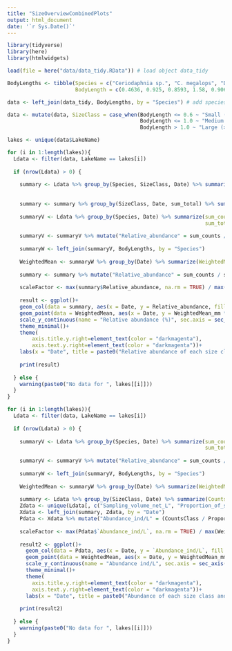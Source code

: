 ```yaml
---
title: "SizeOverviewCombinedPlots"
output: html_document
date: '`r Sys.Date()`'
---
```


```r
library(tidyverse)
library(here)
library(htmlwidgets)

load(file = here("data/data_tidy.RData")) # load object data_tidy

BodyLengths <- tibble(Species = c("Ceriodaphnia sp.", "C. megalops", "D. cucullata", "D. curvirostris", "D. hyalina var. gellata", "D. hyalina var. lacustris", "D. hyalina", "D. longispina", "D. pulex", "D. magna", "Calanoid copepods", "Cyclops", "Bosmina coregoni", "B. longirostris", "Sida sp.", "S. crystallina", "Chydorus ovalis", "Eurycercus lamellatus", "Alona spp.", "A. quadrangularis", "Asplanchna", "Keratella spp.", "Ostracod", "Diaptomus"),
                      BodyLength = c(0.4636, 0.925, 0.8593, 1.58, 0.9064, 0.9064, 0.9064, 1.0347, 1.1656, 1.4214, 0.6860, 1.0369, 0.4230, 0.3637, 0.5075, 0.5075, 0.475, 1.975, 0.5235, 0.9679, 0.4747, 0.3495, 1.25, 0.9886)) # species and their body sizes

data <- left_join(data_tidy, BodyLengths, by = "Species") # add species body size to the dataframe

data <- mutate(data, SizeClass = case_when(BodyLength <= 0.6 ~ "Small (<= 0.6 mm)",
                                           BodyLength <= 1.0 ~ "Medium ( 0.6 < x <= 1.0 mm)",
                                           BodyLength > 1.0 ~ "Large (> 1.0 mm)"))

lakes <- unique(data$LakeName)

for (i in 1:length(lakes)){
  Ldata <- filter(data, LakeName == lakes[i])
  
  if (nrow(Ldata) > 0) {
    
    summary <- Ldata %>% group_by(Species, SizeClass, Date) %>% summarize(sum_counts = sum(Counts, na.rm = TRUE),
                                                                          sum_total = sum(Total_individuals, na.rm = TRUE)) # Calculate counts per Date
    
    summary <- summary %>% group_by(SizeClass, Date, sum_total) %>% summarize(sum_counts = sum(sum_counts, na.rm = TRUE))
    
    summaryV <- Ldata %>% group_by(Species, Date) %>% summarize(sum_counts = sum(Counts, na.rm = TRUE),
                                                                sum_total = sum(Total_individuals, na.rm = TRUE))
    
    summaryV <- summaryV %>% mutate("Relative_abundance" = sum_counts / sum_total * 100) # Calculate relative abundance per Date
    
    summaryW <- left_join(summaryV, BodyLengths, by = "Species")
    
    WeightedMean <- summaryW %>% group_by(Date) %>% summarize(WeightedMean_mm = weighted.mean(BodyLength, Relative_abundance))
    
    summary <- summary %>% mutate("Relative_abundance" = sum_counts / sum_total * 100) # Calculate relative abundance per Date
    
    scaleFactor <- max(summary$Relative_abundance, na.rm = TRUE) / max(WeightedMean$WeightedMean_mm, na.rm = TRUE)
    
    result <- ggplot()+
    geom_col(data = summary, aes(x = Date, y = Relative_abundance, fill = SizeClass), color = "black", linewidth = 0.05)+
    geom_point(data = WeightedMean, aes(x = Date, y = WeightedMean_mm * scaleFactor), color = "darkmagenta")+
    scale_y_continuous(name = "Relative abundance (%)", sec.axis = sec_axis(~./scaleFactor, name = "Weighted mean in mm"))+
    theme_minimal()+
    theme(
        axis.title.y.right=element_text(color = "darkmagenta"),
        axis.text.y.right=element_text(color = "darkmagenta"))+
    labs(x = "Date", title = paste0("Relative abundance of each size class and the weighted means per date of ", lakes[[i]]))
    
    print(result)
    
  } else {
    warning(paste0("No data for ", lakes[[i]]))
  }
}
```

```r
for (i in 1:length(lakes)){
  Ldata <- filter(data, LakeName == lakes[i])
  
  if (nrow(Ldata) > 0) {
    
    summaryV <- Ldata %>% group_by(Species, Date) %>% summarize(sum_counts = sum(Counts, na.rm = TRUE),
                                                                sum_total = sum(Total_individuals, na.rm = TRUE))
    
    summaryV <- summaryV %>% mutate("Relative_abundance" = sum_counts / sum_total * 100) # Calculate relative abundance per Date
    
    summaryW <- left_join(summaryV, BodyLengths, by = "Species")
    
    WeightedMean <- summaryW %>% group_by(Date) %>% summarize(WeightedMean_mm = weighted.mean(BodyLength, Relative_abundance))
    
    summary <- Ldata %>% group_by(SizeClass, Date) %>% summarize(CountsClass = sum(Counts, na.rm = TRUE))
    Zdata <- unique(Ldata[, c("Sampling_volume_net_L", "Proportion_of_sample_counted", "Date")])
    Xdata <- left_join(summary, Zdata, by = "Date")
    Pdata <- Xdata %>% mutate("Abundance_ind/L" = (CountsClass / Proportion_of_sample_counted) / Sampling_volume_net_L)
    
    scaleFactor <- max(Pdata$`Abundance_ind/L`, na.rm = TRUE) / max(WeightedMean$WeightedMean_mm, na.rm = TRUE)
    
    result2 <- ggplot()+
      geom_col(data = Pdata, aes(x = Date, y = `Abundance_ind/L`, fill = SizeClass), color = "black", linewidth = 0.05)+
      geom_point(data = WeightedMean, aes(x = Date, y = WeightedMean_mm * scaleFactor), color = "darkmagenta")+
      scale_y_continuous(name = "Abundance ind/L", sec.axis = sec_axis(~./scaleFactor, name = "Weighted mean in mm"))+
      theme_minimal()+
      theme(
        axis.title.y.right=element_text(color = "darkmagenta"),
        axis.text.y.right=element_text(color = "darkmagenta"))+
      labs(x = "Date", title = paste0("Abundance of each size class and the weighted means per date of ", lakes[[i]]))
    
    print(result2)
    
  } else {
    warning(paste0("No data for ", lakes[[i]]))
  }
}
```

